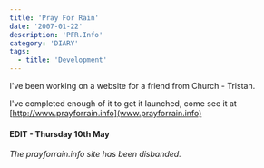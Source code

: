 ```yaml
---
title: 'Pray For Rain'
date: '2007-01-22'
description: 'PFR.Info'
category: 'DIARY'
tags:
  - title: 'Development'
---
```


I've been working on a website for a friend from Church - Tristan.

I've completed enough of it to get it launched, come see it at [http://www.prayforrain.info](www.prayforrain.info)

#### **EDIT - Thursday 10th May**

_The prayforrain.info site has been disbanded._
